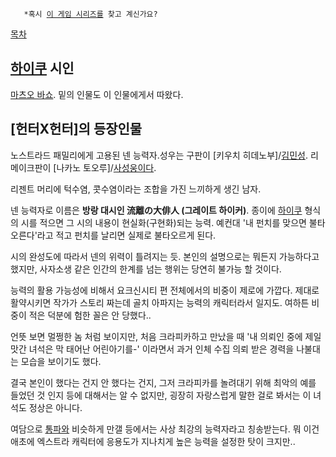     *혹시 [[바이오쇼크 시리즈|이 게임 시리즈]]를 찾고 계신가요?

[[목차]]

== [[하이쿠]] 시인 ==
[[마츠오 바쇼]]. 밑의 인물도 이 인물에게서 따왔다.

== [헌터X헌터]의 등장인물 ==

노스트라드 패밀리에게 고용된 넨 능력자.성우는 구판이 [키우치 히데노부]/[[김민성]]. 리메이크판이 [나카노 토오루]/[[사성웅]]이다.

리젠트 머리에 턱수염, 콧수염이라는 조합을 가진 느끼하게 생긴 남자.

넨 능력자로 이름은 '''방랑 대시인 流離の大俳人 (그레이트 하이커)'''. 종이에 [[하이쿠]] 형식의 시를 적으면 그 시의 내용이 현실화(구현화)되는 능력. 예컨대 '내 펀치를 맞으면 불타오른다'라고 적고 펀치를 날리면 실제로 불타오르게 된다.

시의 완성도에 따라서 넨의 위력이 틀려지는 듯. 본인의 설명으로는 뭐든지 가능하다고 했지만, 사자소생 같은 인간의 한계를 넘는 행위는 당연히 불가능 할 것이다.

능력의 활용 가능성에 비해서 요크신시티 편 전체에서의 비중이 제로에 가깝다. 제대로 활약시키면 작가가 스토리 짜는데 골치 아파지는 능력의 캐릭터라서 일지도. 여하튼 비중이 적은 덕분에 험한 꼴은 안 당했다..

언뜻 보면 멀쩡한 놈 처럼 보이지만, 처음 크라피카하고 만났을 때 '내 의뢰인 중에 제일 맛간 녀석은 막 태어난 어린아기를-' 이라면서 과거 인체 수집 의뢰 받은 경력을 나불대는 모습을 보이기도 했다. 

결국 본인이 했다는 건지 안 했다는 건지, 그저 크라피카를 놀려대기 위해 최악의 예를 들었던 것 인지 등에 대해서는 알 수 없지만, 굉장히 자랑스럽게 말한 걸로 봐서는 이 녀석도 정상은 아니다.

여담으로 [[통파]]와 비슷하게 만갤 등에서는 사상 최강의 능력자라고 칭송받는다. 뭐 이건 애초에 엑스트라 캐릭터에 응용도가 지나치게 높은 능력을 설정한 탓이 크지만.. 
